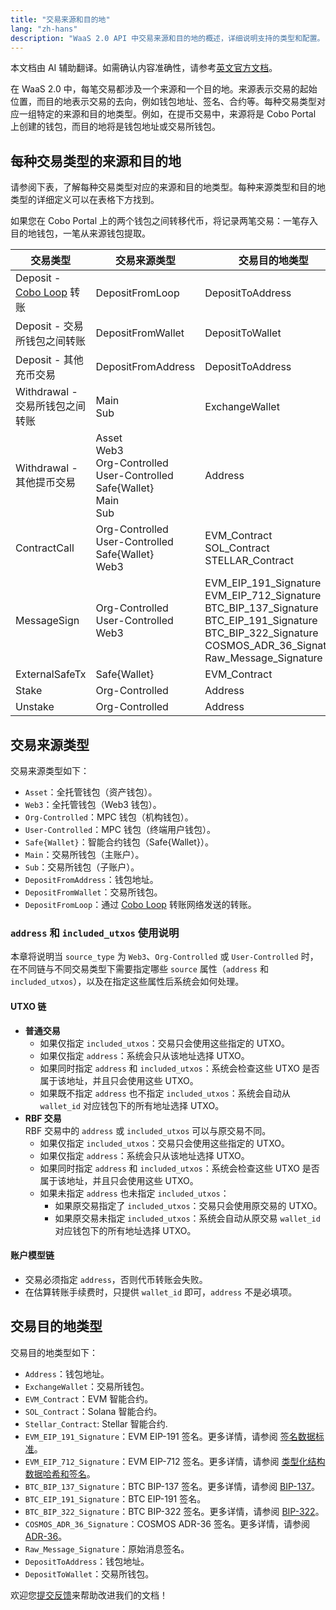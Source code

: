 ```yaml
---
title: "交易来源和目的地"
lang: "zh-hans"
description: "WaaS 2.0 API 中交易来源和目的地的概述，详细说明支持的类型和配置。"
---
```

<Note>本文档由 AI 辅助翻译。如需确认内容准确性，请参考[英文官方文档](https://www.cobo.com/developers/v2/guides/overview/introduction)。</Note>

在 WaaS 2.0 中，每笔交易都涉及一个来源和一个目的地。来源表示交易的起始位置，而目的地表示交易的去向，例如钱包地址、签名、合约等。每种交易类型对应一组特定的来源和目的地类型。例如，在提币交易中，来源将是 Cobo Portal 上创建的钱包，而目的地将是钱包地址或交易所钱包。

## 每种交易类型的来源和目的地

请参阅下表，了解每种交易类型对应的来源和目的地类型。每种来源类型和目的地类型的详细定义可以在表格下方找到。

<Note>如果您在 Cobo Portal 上的两个钱包之间转移代币，将记录两笔交易：一笔存入目的地钱包，一笔从来源钱包提取。</Note>

| 交易类型                                   | 交易来源类型                                                                                     | 交易目的地类型            |
|----------------------------------------------------|-------------------------------------------------------------------------------------------------|--------------------------|
| Deposit - [Cobo Loop](https://manuals.cobo.com/cn/portal/custodial-wallets/cobo-loop) 转账       | DepositFromLoop                                                                                | DepositToAddress         |
| Deposit - 交易所钱包之间转账       | DepositFromWallet                                                                              | DepositToWallet          |
| Deposit - 其他充币交易               | DepositFromAddress                                                                            | DepositToAddress         |
| Withdrawal - 交易所钱包之间转账    | Main<br />Sub                                                                                    | ExchangeWallet           |
| Withdrawal - 其他提币交易         | Asset<br />Web3<br />Org-Controlled<br />User-Controlled<br />Safe\{Wallet\}<br />Main<br />Sub                      | Address                  |
| ContractCall                                      | Org-Controlled<br />User-Controlled<br />Safe\{Wallet\}<br />Web3                                               | EVM_Contract<br />SOL_Contract<br />STELLAR_Contract             |
| MessageSign                                       | Org-Controlled<br />User-Controlled<br />Web3                                                                | EVM_EIP_191_Signature<br />EVM_EIP_712_Signature<br />BTC_BIP_137_Signature<br />BTC_EIP_191_Signature<br />BTC_BIP_322_Signature<br />COSMOS_ADR_36_Signature<br />Raw_Message_Signature |
| ExternalSafeTx                                    | Safe\{Wallet\}                                                                                   |       EVM_Contract        |
| Stake                                   | Org-Controlled                                                                                  |    Address          |
| Unstake                                    | Org-Controlled                                                                                   |    Address          |

## 交易来源类型

交易来源类型如下：
- `Asset`：全托管钱包（资产钱包）。
- `Web3`：全托管钱包（Web3 钱包）。
- `Org-Controlled`：MPC 钱包（机构钱包）。
- `User-Controlled`：MPC 钱包（终端用户钱包）。
- `Safe{Wallet}`：智能合约钱包（Safe{Wallet}）。
- `Main`：交易所钱包（主账户）。
- `Sub`：交易所钱包（子账户）。
- `DepositFromAddress`：钱包地址。
- `DepositFromWallet`：交易所钱包。
- `DepositFromLoop`：通过 [Cobo Loop](https://manuals.cobo.com/cn/portal/custodial-wallets/cobo-loop) 转账网络发送的转账。

### `address` 和 `included_utxos` 使用说明

本章将说明当 `source_type` 为 `Web3`、`Org-Controlled` 或 `User-Controlled` 时，在不同链与不同交易类型下需要指定哪些 `source` 属性（`address` 和 `included_utxos`），以及在指定这些属性后系统会如何处理。

#### UTXO 链

- **普通交易**
  - 如果仅指定 `included_utxos`：交易只会使用这些指定的 UTXO。
  - 如果仅指定 `address`：系统会只从该地址选择 UTXO。
  - 如果同时指定 `address` 和 `included_utxos`：系统会检查这些 UTXO 是否属于该地址，并且只会使用这些 UTXO。
  - 如果既不指定 `address` 也不指定 `included_utxos`：系统会自动从 `wallet_id` 对应钱包下的所有地址选择 UTXO。
- **RBF 交易**
  <br />RBF 交易中的 `address` 或 `included_utxos` 可以与原交易不同。<br />
  - 如果仅指定 `included_utxos`：交易只会使用这些指定的 UTXO。
  - 如果仅指定 `address`：系统会只从该地址选择 UTXO。
  - 如果同时指定 `address` 和 `included_utxos`：系统会检查这些 UTXO 是否属于该地址，并且只会使用这些 UTXO。
  - 如果未指定 `address` 也未指定 `included_utxos`：
    - 如果原交易指定了 `included_utxos`：交易只会使用原交易的 UTXO。
    - 如果原交易未指定 `included_utxos`：系统会自动从原交易 `wallet_id` 对应钱包下的所有地址选择 UTXO。

#### 账户模型链

- 交易必须指定 `address`，否则代币转账会失败。
- 在估算转账手续费时，只提供 `wallet_id` 即可，`address` 不是必填项。

## 交易目的地类型

交易目的地类型如下：
- `Address`：钱包地址。
- `ExchangeWallet`：交易所钱包。
- `EVM_Contract`：EVM 智能合约。
- `SOL_Contract`：Solana 智能合约。
- `Stellar_Contract`: Stellar 智能合约.
- `EVM_EIP_191_Signature`：EVM EIP-191 签名。更多详情，请参阅 [签名数据标准](https://eips.ethereum.org/EIPS/eip-191)。
- `EVM_EIP_712_Signature`：EVM EIP-712 签名。更多详情，请参阅 [类型化结构数据哈希和签名](https://eips.ethereum.org/EIPS/eip-712)。
- `BTC_BIP_137_Signature`：BTC BIP-137 签名。更多详情，请参阅 [BIP-137](https://github.com/bitcoin/bips/blob/master/bip-0137.mediawiki)。
- `BTC_EIP_191_Signature`：BTC EIP-191 签名。
- `BTC_BIP_322_Signature`：BTC BIP-322 签名。更多详情，请参阅 [BIP-322](https://github.com/bitcoin/bips/blob/master/bip-0322.mediawiki)。
- `COSMOS_ADR_36_Signature`：COSMOS ADR-36 签名。更多详情，请参阅 [ADR-36](https://github.com/cosmos/cosmos-sdk/blob/main/docs/architecture/adr-036-arbitrary-signature.md)。
- `Raw_Message_Signature`：原始消息签名。
- `DepositToAddress`：钱包地址。
- `DepositToWallet`：交易所钱包。

<Tip>欢迎您[提交反馈](https://forms.zohopublic.com/cobo/form/DocumentFeedbackForm/formperma/QvLOhxJv1_JMsJ-1dleZ8Itb_7rzN-LtgvsDdxosoVI)来帮助改进我们的文档！</Tip>
